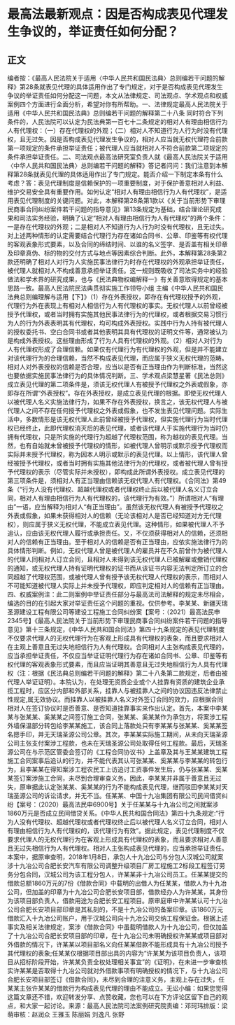 # 最高法最新观点：因是否构成表见代理发生争议的，举证责任如何分配？
## 正文
编者按：《最高人民法院关于适用〈中华人民共和国民法典〉总则编若干问题的解释》第28条就表见代理的具体适用作出了专门规定，对于是否构成表见代理发生争议的举证责任如何分配这一问题，本文从法律规定、司法观点、学术观点和权威案例四个方面进行全面分析，希望对你有所帮助。一、法律规定最高人民法院关于适用《中华人民共和国民法典》总则编若干问题的解释第二十八条 同时符合下列条件的，人民法院可以认定为民法典第一百七十二条规定的相对人有理由相信行为人有代理权：（一）存在代理权的外观；（二）相对人不知道行为人行为时没有代理权，且无过失。因是否构成表见代理发生争议的，相对人应当就无权代理符合前款第一项规定的条件承担举证责任；被代理人应当就相对人不符合前款第二项规定的条件承担举证责任。二、司法观点最高法研究室负责人就《最高人民法院关于适用〈中华人民共和国民法典〉总则编若干问题的解释》答记者问问：我们注意到本解释第28条就表见代理的具体适用作出了专门规定。能否介绍一下制定本条有什么考虑？答：表见代理制度是信赖保护的一项重要制度，对于保护善意相对人利益、维护交易安全具有重要作用。如何认定“相对人有理由相信行为人有代理权”，是适用表见代理制度的关键问题。对此，本解释第28条第1款以《关于当前形势下审理民商事合同纠纷案件若干问题的指导意见》第13条规定为基础，结合理论研究成果和司法实务经验，明确了认定“相对人有理由相信行为人有代理权”的两个条件：一是存在代理权的外观；二是相对人不知道行为人行为时没有代理权，且无过失。对上述两种情形的认定需要结合代理行为存在诸如合同书、公章、印鉴等有权代理的客观表象形式要素，以及合同的缔结时间、以谁的名义签字、是否盖有相关印章及印章真伪、标的物的交付方式与地点等因素综合判断。此外，本解释第28条第2款还明确了相对人对行为人实施民事法律行为时存在代理权的外观承担举证责任，被代理人就相对人不构成善意承担举证责任。这一规则既吸收了司法实务中的经验做法和学术界的研究成果，也与《民法典物权编解释一》有关善意取得规定的基本思路一致。最高人民法院民法典贯彻实施工作领导小组 主编《中华人民共和国民法典总则编理解与适用【下】》（1）存在外表授权，即存在有代理权授予的外观，代理行为外在表现上有相对人相信行为人有代理权的事实。无权代理人以前曾经被授予代理权，或者当时拥有实施其他民事法律行为的代理权，或者根据交易习惯行为人的行为外表表明其有代理权，均可构成外表授权。实践中行为人持有被代理人的授权委托书、空白合同书或者其他表明其具有代理权的证明文件等，通常被认为是构成外表授权。这些理由形成了行为人具有代理权的外观。（2）相对人对行为人有代理权形成了合理信赖。如果仅有代理行为有代理权的外观，但是并不能建立对该代理行为的合理信赖，当然不构成表见代理，而应属于狭义无权代理的范畴。相对人对外表授权的信赖是否合理，应当以是否有正当理由作为判断标准，当然这也要依据实施民事法律行为的具体情况判断。三、学术观点梁慧星著《民法总则》成立表见代理的第二项条件是，须该无权代理人有被授予代理权之外表或假象，亦即存在所谓“外表授权”。存在外表授权，是成立表见代理的根据。即使无权代理人以被代理人名义实施法律行为，如果不存在外表授权，换言之，该无权代理人与被代理人之间不存在任何授予代理权之外表或假象，也不发生表见代理问题。实际生活中，多数情形是该无权代理人此前曾经被授予代理权，但实施代理行为当时代理权已经终止，此即代理权消灭后的表见代理，或者该代理人于实施代理行为当时仍拥有代理权，只是所实施的代理行为超越了代理权范围，称为越权的表见代理。当然，也有自始就未曾被授予代理权的情形，如被代理人曾明示或默示授予代理权而实际并未授予代理权，称为因本人明示或默示的表见代理。以上情形，该代理人曾经被授予代理权，或者当时拥有实施其他法律行为的代理权，或者被代理人曾有授予代理权的表示（尽管实际并未授权），即构成此所谓外表授权。成立表见代理的第三项条件是，须相对人有正当理由信赖该无权代理人有代理权。《合同法》第49条（“行为人没有代理权、超越代理权或者代理权终止后以被代理人名义订立合同，相对人有理由相信行为人有代理权的，该代理行为有效。”）所谓相对人“有理由”一语，应当解释为相对人“有正当理由”。虽然该无权代理人有被授予代理权之外表或假象，如果未获得相对人的信赖（无论该相对人是否已经知道对方无代理权），则应属于狭义无权代理，不能成立表见代理。这种情形，如果被代理人不予追认，应由该无权代理人履行或承担责任。又，不仅须获得相对人的信赖，还须相对人的信赖有正当理由。至于相对人的信赖是否有正当理由，应依实施法律行为的具体情形判断。例如，无权代理人曾是被代理人的雇员并在不久前曾作为被代理人的代理人同相对人订立合同，且相对人未得到该无权代理人已被解雇或撤销代理权的通知，或无权代理人持有证明代理权的证书而从该证书内容无法判定所订立的合同超越了代理权范围，或被代理人曾有授予该无权代理人代理权的表示，而相对人不可能知道被代理人实际上并未授予代理权，即应判定相对人的信赖有正当理由。四、权威案例注：此二则案例中举证责任部分与最高法司法解释的规定未尽相合，编选的目的在引起大家对举证责任这个问题的重视。仅供参考。李某某、新疆天瑞圣源建设工程有限公司等建设工程施工合同纠纷案【案号：（2021）最高法民申2345号】《最高人民法院关于当前形势下审理民商事合同纠纷案件若干问题的指导意见》第十三条规定，《中华人民共和国合同法》第四十九条规定的表见代理制度不仅要求代理人的无权代理行为在客观上形成具有代理权的表象，而且要求相对人在主观上善意且无过失地相信行为人有代理权。合同相对人主张构成表见代理的，应当承担举证责任，不仅应当举证证明代理行为存在诸如合同书、公章、印鉴等有权代理的客观表象形式要素，而且应当证明其善意且无过失地相信行为人具有代理权（注：根据《民法典总则编若干问题的解释》第二十八条第二款规定，后者由被代理人举证证明）。本院认为，在处理无资质企业或个人挂靠有资质的建筑企业承揽工程时，应区分内部和外部关系，挂靠人与被挂靠人之间的协议因违反法律禁止性规定,属无效协议。而挂靠人以被挂靠人名义对外签订合同的效力，应根据合同相对人在签订协议时是否善意、是否知道挂靠事实来作出认定。首先，本案中李某某与张某某、奚某某之间签订施工合同，张某某、奚某某作为承包方，将案涉工程外墙保温部分转包给李某某施工，该合同上落款处只有李某某与张某某、奚某某签名摁手印，并无天瑞圣源公司公章。其次，李某某实际施工期间，从未向天瑞圣源公司主张支付案涉工程款，也未在天瑞圣源公司处取得任何工程款。最后，天瑞圣源公司在与示范区管委会签订的《工程合同协议书》上盖章及其与王某某建筑工程施工合同案事后追认的行为，并不能代表其认可张某某、奚某某与李某某的转包行为，且李某某在得知案涉工程农民工上访追讨工资事件发生后，仍与张某某、奚某某签订案涉施工合同，未尽到合理审查义务。因此，李某某并非属于善意且无过失，原审据此认定张某某、奚某某的行为不能构成表见代理，继而驳回李某某对天瑞圣源公司的诉讼请求，并无不当。任某某、中国十九冶集团有限公司民间借贷纠纷【案号：（2020）最高法民申6900号】关于任某某与十九冶公司之间就案涉1860万元是否成立民间借贷关系。《中华人民共和国合同法》第四十九条规定:“行为人没有代理权、超越代理权或者代理权终止后以被代理人名义订立合同，相对人有理由相信行为人有代理权的，该代理行为有效”。据此规定，表见代理制度不仅要求代理人的无权代理行为在客观上形成具有代理权的表象，而且要求相对人善意且无过失相信行为人有代理权。相对人主张构成表见代理的，应当承担举证责任。本案中，据原审查明，2018年1月8日，承包人十九冶公司与分包人汉城公司就案涉十九冶公司合肥长安汽车有限公司调整升级项目厂房工程施工2标段工程签订劳务分包合同，汉城公司为该工程分包人，许某某非十九冶公司员工。任某某提交的借款总额1860万元的7份《借款合同》中载明的出借人为任某某，借款人为十九冶公司，但加盖的印章为十九冶公司合肥长安项目部，借款经办人为许某某，其身份为该项目部负责人，借款用途为合肥长安工程项目。原审庭审中许某某认可十九冶公司合肥长安项目部印章是其私刻的，不是十九冶公司的备案印章。该1860万元借款汇入十九冶公司账户，用于汉城公司向十九冶公司交纳工程保证金。根据上述事实及相关法律规定，案涉《借款合同》中虽载明借款人为十九冶公司，但仅加盖了十九冶公司合肥长安项目部的印章，在十九冶公司未明确授权许某某或项目部对外借款的情况下，许某某以项目部名义向任某某借款不能形成具有十九冶公司授予其代理权的表象;任某某仅根据项目部出具的内容为“许某某为该项目负责人，该项目从招标阶段开始，许某某负责全权处理相关事宜”的《证明》，在未进一步审查核实许某某是否取得十九冶公司就对外借款事项有明确授权的情况下，与十九冶公司合肥长安项目部签订《借款合同》，未尽到合理的注意义务，主观上存在过失，任某某主张许某某的借款行为构成表见代理的理由不能成立。无讼小编：如果您觉得这篇文章还不错，欢迎转发分享、点赞收藏，您也可以在下方评论区留下自己的观点，和大家一起讨论。来源：最高人民法院司法案例研究院责编：邓珂玮排版：梁萌审核：赵润众 王雅玉 陈丽娟 刘逸凡 张野